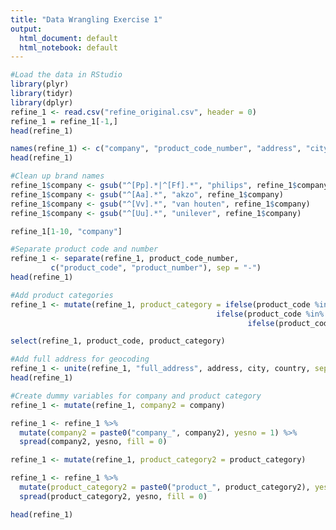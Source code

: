 ---
title: "Data Wrangling Exercise 1"
output:
  html_document: default
  html_notebook: default
---

```{r}

#Load the data in RStudio
library(plyr)
library(tidyr)
library(dplyr)
refine_1 <- read.csv("refine_original.csv", header = 0)
refine_1 = refine_1[-1,]
head(refine_1)
```

```{r}
names(refine_1) <- c("company", "product_code_number", "address", "city", "country", "name")
head(refine_1)
```

```{r}
#Clean up brand names
refine_1$company <- gsub("^[Pp].*|^[Ff].*", "philips", refine_1$company)
refine_1$company <- gsub("^[Aa].*", "akzo", refine_1$company)
refine_1$company <- gsub("^[Vv].*", "van houten", refine_1$company)
refine_1$company <- gsub("^[Uu].*", "unilever", refine_1$company)

refine_1[1-10, "company"]
``` 

```{r}
#Separate product code and number
refine_1 <- separate(refine_1, product_code_number, 
         c("product_code", "product_number"), sep = "-")
head(refine_1)

```
```{r}
#Add product categories
refine_1 <- mutate(refine_1, product_category = ifelse(product_code %in% "p", "Smartphone",                                                     ifelse(product_code %in% "v", "TV",
                                              ifelse(product_code %in% "x", "Laptop",               
                                                     ifelse(product_code %in% "q", "Tablet", NA)))))

select(refine_1, product_code, product_category)
```
```{r}
#Add full address for geocoding
refine_1 <- unite(refine_1, "full_address", address, city, country, sep = ",")
head(refine_1)
```


```{r}
#Create dummy variables for company and product category
refine_1 <- mutate(refine_1, company2 = company)

refine_1 <- refine_1 %>%
  mutate(company2 = paste0("company_", company2), yesno = 1) %>%
  spread(company2, yesno, fill = 0)

refine_1 <- mutate(refine_1, product_category2 = product_category)

refine_1 <- refine_1 %>%
  mutate(product_category2 = paste0("product_", product_category2), yesno = 1) %>%
  spread(product_category2, yesno, fill = 0)

head(refine_1)
```

